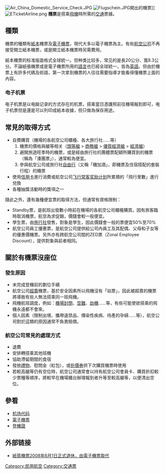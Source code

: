 {{NoteTA
|1=zh-cn:登机牌; zh-hk:登機證; zh-tw:登機證;
}}
[[File:Air_China_Domestic_Service_Check.JPG|thumb]]
[[File:Flugschein.JPG|thumb]]開出的機票]]
[[File:ETicketAirline.png|thumb]]
'''機票'''是搭乘[[飛機|飛機]]時所需的[[交通|交通]]票據。

==種類==
機票的種類有[[紙|紙本]]機票及[[電子機票|電子機票]]，現代大多以電子機票為主。有些[[航空公司|航空公司]]不再接受開立紙本機票，或是開立紙本機票時另需費用。

紙本機票的标准版面格式全球統一。但种类比较多，常见的是長20公分、寬8.3公分。不論紙張機票或是電子機票所用的[[語言|語言]]也已經全球統一，皆為[[英語|英語]]。但由於機票上有許多代碼及術語，第一次拿到機票的人往往需要指導才能看得懂機票上面的內容。

=== 电子机票 ===
{{main|电子机票}}
电子机票是以电脑记录的方式存在的机票，搭乘當日憑護照前往機場報到即可，电子机票但是還是可以列印成紙本收據，但只做為保存用途。

==常見的取得方式==
* 自費購買（機場的各航空公司櫃檯、各大旅行社……等）
*# 機票的價格與艙等相关（[[頭等艙|頭等艙]] > [[商務艙|商務艙]] > [[優質經濟艙|優質經濟艙]] > [[經濟艙|經濟艙]]）
*# 避開旅遊旺季時的機票，或是經由旅行社的團體票配額所購買到的機票（稱為「湊團票」），通常較為便宜。
*# 參與航空公司或旅行社[[自由行|自由行]]（又稱「機加酒」，即機票及住宿搭配的套裝行程）的機票
* 使用[[信用卡|信用卡]]進行消費或航空公司[[飞行常客奖励计划|飞行常客奖励计划]]所累積的「飛行里數」進行兌換
* 各種抽獎活動時的獎項之一
隨此之外，還有幾種便宜票的取得方法，但通常有資格限制：
* Standby票，是航班出發數小時前在機場的各航空公司櫃檯購買。因有旅客臨時取消機票，航空為求促銷，價錢會較一般便宜。
* 學生票，由[[旅行社|旅行社]]發售，對象是學生，因此價錢會一般的票便宜50%至70%
* 航空公司員工優惠票，是航空公司提供給公司內員工及其配偶、父母和子女等的優惠價機票。另外亦有跨航空公司間的ZED票（Zonal Employee Discount），提供對象與前者相同。

==關於有機票沒座位==
===發生原因===
* 未完成登機前的劃位手續
* 航空公司[[超賣|超賣]]機票，基於安全因素所以飛機沒有「站票」，因此被超賣的機票將導致有些人無法搭乘同一班飛機。
* 飛機航班調度，例如：[[機場封閉|機場封閉]]、[[空難|空難]]、[[劫機|劫機]]……等，有些可能使欲搭乘的飛機永遠都不會來。
* 個人因素（限制出境、攜帶違禁品、傳染性疾病、待產的孕婦……等），航空公司對於這類的原因通常不負責賠償。

===航空公司常見的處理方式===
* 退費
* 安排轉搭乘其他班機
* 協助滯留期間的食宿
* 發放[[禮物|禮物]]、慰問金（紅包），或[[折價券|折價券]]供下次購買機票時使用
* 若較高艙等仍有空位時，航空公司通常會以持有航空公司會員卡、購買折扣較少票種等順序，將較早在機場櫃台辦理報到者升等至較高艙等，以便清出空位。

== 參看 ==
*[[机场代码|机场代码]]
*[[電子機票|電子機票]]
*[[登機證|登機證]]

== 外部链接 ==
* [http://chinanews.sina.com/jczs/2008/0513/20152695636.html 紙質機票2008年6月1日正式退休，由電子機票取代]{{dead link|date=2018年3月 |bot=InternetArchiveBot |fix-attempted=yes }}

{{商業空中旅行}}
[[Category:民用航空|Category:民用航空]]
[[Category:交通票|Category:交通票]]